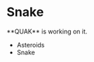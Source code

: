 
<style jsx global>{`
    .text-muted {color: #999;}
    .text-center {text-align: center;}
    .mt-5 {margin-top: 1.5rem;}
`}</style>


# Snake

<Callout emoji="🏗️">
  **QUAK** is working on it.
</Callout>

- Asteroids
- Snake